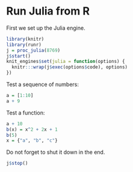 # Run Julia from R

First we set up the Julia engine.

```r
library(knitr)
library(runr)
j = proc_julia(8769)
j$start()
knit_engines$set(julia = function(options) {
  knitr:::wrap(j$exec(options$code), options)
})
```

Test a sequence of numbers:

```r
a = [1:10]
a + 9
```

Test a function:

```r
a + 10
b(x) = x^2 + 2x + 1
b(5)
x = {"a", "b", "c"}
```

Do not forget to shut it down in the end.

```r
j$stop()
```

